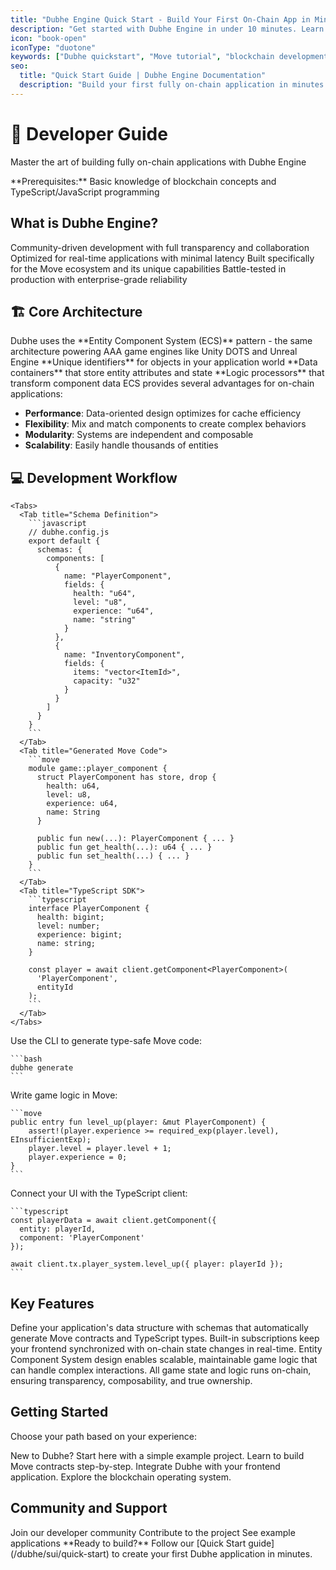 ```yaml
---
title: "Dubhe Engine Quick Start - Build Your First On-Chain App in Minutes"
description: "Get started with Dubhe Engine in under 10 minutes. Learn to build scalable, fully on-chain applications using ECS architecture and Move smart contracts."
icon: "book-open"
iconType: "duotone"
keywords: ["Dubhe quickstart", "Move tutorial", "blockchain development", "ECS tutorial", "on-chain apps", "smart contracts"]
seo:
  title: "Quick Start Guide | Dubhe Engine Documentation"
  description: "Build your first fully on-chain application in minutes with our step-by-step quick start guide. No prior blockchain experience required."
---
```


<div className="guide-hero">
  <h1>🚀 Developer Guide</h1>
  <p className="lead-text">
    Master the art of building fully on-chain applications with Dubhe Engine
  </p>
</div>

<Info>
  **Prerequisites:** Basic knowledge of blockchain concepts and TypeScript/JavaScript programming
</Info>

## What is Dubhe Engine?

<Cards>
  <Card title="Open-Source Framework" icon="code-branch">
    Community-driven development with full transparency and collaboration
  </Card>
  <Card title="High Performance" icon="gauge-high">
    Optimized for real-time applications with minimal latency
  </Card>
  <Card title="Move-Native" icon="cube">
    Built specifically for the Move ecosystem and its unique capabilities
  </Card>
  <Card title="Production Ready" icon="shield-check">
    Battle-tested in production with enterprise-grade reliability
  </Card>
</Cards>

## 🏗️ Core Architecture

<Tip>
  Dubhe uses the **Entity Component System (ECS)** pattern - the same architecture powering AAA game engines like Unity DOTS and Unreal Engine
</Tip>

<CardGroup cols={3}>
  <Card title="Entities" icon="circle" color="#667eea">
    **Unique identifiers** for objects in your application world
  </Card>
  <Card title="Components" icon="cube" color="#764ba2">
    **Data containers** that store entity attributes and state
  </Card>
  <Card title="Systems" icon="gears" color="#f59e0b">
    **Logic processors** that transform component data
  </Card>
</CardGroup>

<Accordion title="Why ECS Architecture?">
  ECS provides several advantages for on-chain applications:
  
  - **Performance**: Data-oriented design optimizes for cache efficiency
  - **Flexibility**: Mix and match components to create complex behaviors
  - **Modularity**: Systems are independent and composable
  - **Scalability**: Easily handle thousands of entities
</Accordion>

## 💻 Development Workflow

<Steps>
  <Step title="Design Your Schema">

    <Tabs>
      <Tab title="Schema Definition">
        ```javascript
        // dubhe.config.js
        export default {
          schemas: {
            components: [
              {
                name: "PlayerComponent",
                fields: {
                  health: "u64",
                  level: "u8",
                  experience: "u64",
                  name: "string"
                }
              },
              {
                name: "InventoryComponent", 
                fields: {
                  items: "vector<ItemId>",
                  capacity: "u32"
                }
              }
            ]
          }
        }
        ```
      </Tab>
      <Tab title="Generated Move Code">
        ```move
        module game::player_component {
          struct PlayerComponent has store, drop {
            health: u64,
            level: u8,
            experience: u64,
            name: String
          }
          
          public fun new(...): PlayerComponent { ... }
          public fun get_health(...): u64 { ... }
          public fun set_health(...) { ... }
        }
        ```
      </Tab>
      <Tab title="TypeScript SDK">
        ```typescript
        interface PlayerComponent {
          health: bigint;
          level: number;
          experience: bigint;
          name: string;
        }
        
        const player = await client.getComponent<PlayerComponent>(
          'PlayerComponent',
          entityId
        );
        ```
      </Tab>
    </Tabs>
  </Step>
  
  <Step title="Generate Move Contracts">
    Use the CLI to generate type-safe Move code:
    
    ```bash
    dubhe generate
    ```
  </Step>
  
  <Step title="Implement Systems">
    Write game logic in Move:
    
    ```move
    public entry fun level_up(player: &mut PlayerComponent) {
        assert!(player.experience >= required_exp(player.level), EInsufficientExp);
        player.level = player.level + 1;
        player.experience = 0;
    }
    ```
  </Step>
  
  <Step title="Build Frontend">
    Connect your UI with the TypeScript client:
    
    ```typescript
    const playerData = await client.getComponent({
      entity: playerId,
      component: 'PlayerComponent'
    });
    
    await client.tx.player_system.level_up({ player: playerId });
    ```
  </Step>
</Steps>

## Key Features

<AccordionGroup>
  <Accordion icon="database" title="Type-Safe Data Modeling">
    Define your application's data structure with schemas that automatically generate Move contracts and TypeScript types.
  </Accordion>
  
  <Accordion icon="lightning" title="Real-Time Synchronization">
    Built-in subscriptions keep your frontend synchronized with on-chain state changes in real-time.
  </Accordion>
  
  <Accordion icon="cube" title="ECS Architecture">
    Entity Component System design enables scalable, maintainable game logic that can handle complex interactions.
  </Accordion>
  
  <Accordion icon="shield" title="Fully On-Chain">
    All game state and logic runs on-chain, ensuring transparency, composability, and true ownership.
  </Accordion>
</AccordionGroup>

## Getting Started

Choose your path based on your experience:

<CardGroup cols={2}>
  <Card title="Quick Start" icon="rocket" href="/dubhe/sui/quick-start">
    New to Dubhe? Start here with a simple example project.
  </Card>
  
  <Card title="Contract Tutorial" icon="code" href="/tutorials/contract-development">
    Learn to build Move contracts step-by-step.
  </Card>
  
  <Card title="Client SDK" icon="plug" href="/dubhe/sui/client">
    Integrate Dubhe with your frontend application.
  </Card>
  
  <Card title="DubheOS Platform" icon="desktop" href="/dubhe/dubheos/overview">
    Explore the blockchain operating system.
  </Card>
</CardGroup>

## Community and Support

<CardGroup cols={3}>
  <Card title="Discord" icon="discord" href="https://discord.gg/nveFk3p6za">
    Join our developer community
  </Card>
  
  <Card title="GitHub" icon="github" href="https://github.com/0xobelisk/dubhe">
    Contribute to the project
  </Card>
  
  <Card title="Examples" icon="code" href="/tutorials/monster-hunter">
    See example applications
  </Card>
</CardGroup>

<Note>
  **Ready to build?** Follow our [Quick Start guide](/dubhe/sui/quick-start) to create your first Dubhe application in minutes.
</Note>
